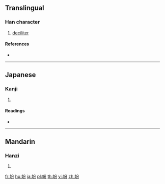 {{character info/new}}
==Translingual==

===Han character===
{{Han char|rn=117|rad=立|as=04|sn=9|four=|canj=YTCSH}}

# [[deciliter]]

====References====
* {{Han ref|kx=0870.271|dkj=25740|dj=1300.190|hdz=42707.170|uh=7AD5|ud=31445}}

----

==Japanese==

===Kanji===
{{ja-kanji|grade=|rs=立04}}

# {{defn|lang=ja|sort=立04}}

====Readings====
* {{ja-readings|on=|kun=[[デシリットル]] (deshirittoru)|nanori=}}

----

==Mandarin==

===Hanzi===
{{cmn-hanzi|pin=[[shī2fen1zhi1yi1gong1sheng]] (shi2fen1zhi1yi1gong1sheng1)|wg=<sup>1</sup>}}

# {{defn|lang=cmn|sort=立04}}

[[fr:竕]]
[[hu:竕]]
[[ja:竕]]
[[pl:竕]]
[[th:竕]]
[[vi:竕]]
[[zh:竕]]